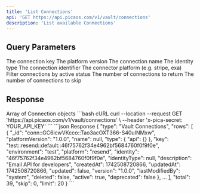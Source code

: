 ```yaml
---
title: 'List Connections'
api: 'GET https://api.picaos.com/v1/vault/connections'
description: 'List available Connections'
---
```


## Query Parameters

<ParamField query="key" type="string">
  The connection key
</ParamField>

<ParamField query="platformVersion" type="string">
  The platform version
</ParamField>

<ParamField query="name" type="string">
  The connection name
</ParamField>

<ParamField query="identityType" type='"user" | "team" | "organization"'>
  The identity type
</ParamField>

<ParamField query="identity" type="string">
  The connection identifier
</ParamField>

<ParamField query="platform" type="string">
  The connector platform (e.g. stripe, exa)
</ParamField>

<ParamField query="active" type="boolean" default="true">
  Filter connections by active status
</ParamField>

<ParamField query="limit" type="number" default="20">
  The number of connections to return
</ParamField>

<ParamField query="skip" type="number" default="0">
  The number of connections to skip
</ParamField>

## Response

<ResponseField name="connections" type="Connection[]">
  Array of Connection objects
</ResponseField>

<RequestExample>
```bash cURL
curl --location --request GET 'https://api.picaos.com/v1/vault/connections' \
--header 'x-pica-secret: YOUR_API_KEY'
```
</RequestExample>

<ResponseExample>
```json Response
{
  "type": "Vault Connections",
  "rows": [
    {
      "_id": "conn::GC6icwVKcco::Tao3acOXT366-S40uINMxw",
      "platformVersion": "1.0.0",
      "name": null,
      "type": {
          "api": {}
      },
      "key": "test::resend::default::46f75762f34e4962bf5684760f0f9f0e",
      "environment": "test",
      "platform": "resend",
      "identity": "46f75762f34e4962bf5684760f0f9f0e",
      "identityType": null,
      "description": "Email API for developers",
      "createdAt": 1742508720866,
      "updatedAt": 1742508720866,
      "updated": false,
      "version": "1.0.0",
      "lastModifiedBy": "system",
      "deleted": false,
      "active": true,
      "deprecated": false
    },
    ...
  ],
  "total": 39,
  "skip": 0,
  "limit": 20
}
```
</ResponseExample>

